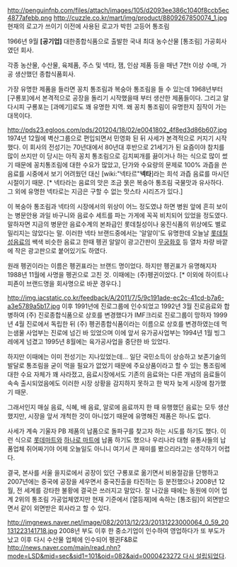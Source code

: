 http://penguinfnb.com/files/attach/images/105/d2093ee386c1040f8ccb5ec4877afebb.png
http://cuzzle.co.kr/mart/img/product/8809267850074_1.jpg
현재의 로고가 쓰이기 이전에 사용된 로고가 박힌 고등어 통조림

1966년 9월 '''[공기업]''' 대한종합식품으로 출발한 국내 최대 농수산물 [통조림] 가공회사였던 회사. 

각종 농산물, 수산물, 육제품, 주스 및 넥타, 잼, 인삼 제품 등을 매년 7천t 이상 수매, 가공 생산했던 종합식품회사.

가장 유명한 제품을 들라면 꽁치 통조림과 복숭아 통조림을 들 수 있는데 1968년부터 [구룡포]에서 본격적으로 공장을 돌리기 시작했을때 부터 생산한 제품들이다. 그리고 알다시피 구룡포는 [과메기]로도 꽤 유명한 지역. 왜 꽁치 통조림이 유명한지 짐작이 가는 대목이다.

http://pds23.egloos.com/pds/201204/18/02/e0041802_4f8ed3d86b607.jpg
1974년 12월에 벽산그룹으로 편입되면서 민영화 된 뒤 사세가 본격적으로 커지기 시작했다. 
이 회사의 전성기는 70년대에서 80년대 후반으로 21세기가 된 요즘이야 참치를 많이 쓰지만 이 당시는 아직 꽁치 통조림으로 김치찌개를 끓이거나 하는 식으로 많이 썼기 때문에 꽁치통조림에 대한 수요가 많았고, 단가와 수요량의 문제로 100% 과즙을 쓴 음료를 시중에서 보기 어려웠던 대신 [wiki:"넥타르"'''넥타''']라는 희석 과즙 음료를 마시던 시절이기 때문. [* 넥타라는 음료의 맛은 조금 묽은 복숭아 통조림 국물맛과 유사하다. 그 외에 유명한 넥타로는 지금은 구할 수 없는 맛스타 시리즈가 있다.]

이 복숭아 통조림과 넥타의 시장에서의 위상이 어느 정도였냐 하면 병원 앞에 흔히 보이는 병문안용 과일 바구니와 음료수 세트를 파는 가게에 꼭꼭 비치되어 있었을 정도였다. 말하자면 지금의 병문안 음료수계의 본좌급인 롯데칠성이나 웅진식품의 위상에도 별로 밀리지는 않았다는 말. 이러한 넥타 브랜드중에서는 '알알이'도 유명한데 오늘날 [[롯데칠성음료]]의 쌕색 비슷한 음료고 한때 펭귄 알알이 광고간판이 [[무궁화호]] 등 열차 차량 바깥에 작은 광고판으로 붙어있기도 하였다. 

원래 펭귄이라는 이름은 펭귄표라는 브랜드 명이었다. 하지만 펭귄표가 유명해지자 1988년 11월에 사명을 펭귄으로 고친 것. 이때에는 (주)펭귄이었다. [* 이외에 하이트나 피죤이 브랜드명을 회사명으로 바꾼 경우다.]

http://img.iacstatic.co.kr/feedback/A/2011/7/5/9c191ade-ec2c-41cd-b7a6-a3e5789a5b17.jpg
이후 1991년에 진로그룹에 인수되었고 1992년 3월 진로음료와 합병하여 (주) 진로종합식품으로 상호를 변경했다가  IMF크리로 진로그룹이 망하자 1999년 4월 진로에서   독립한 뒤  (주) 펭귄종합식품이라는 이름으로 상호를 변경하였는데  먹는샘물 사업부는 진로에 넘긴 바 있었으며 이에 앞서 유가공사업부는 1994년 1월 빙그레에게 넘겼고 1995년 8월에는 육가공사업을 중단한 바 있었다. 

하지만 이때에는 이미 전성기는 지나있었는데... 일단 국민소득이 상승하고 보존기술의 발달로 통조림을 굳이 먹을 필요가 없었기 때문에 주요상품이라고 할 수 있는 통조림에 대한 수요 자체가 꽤 사라졌고, 음료시장에서도 기존의 음료와는 다른 개념의 음료들이 속속 출시되었음에도 이러한 시장 상황을 감지하지 못하고 한 박자 늦게 시장에 참가했기 때문. 

그래서인지 매실 음료, 식혜, 배 음료, 알로에 음료까지 한 때 유행했던 음료는 모두 생산했지만, 시장을 앞서 개척한 것이 아니었기 때문에 유명해진 제품은 하나도 없다.

사세가 계속 기울자 PB 제품의 납품으로 돌파구를 찾고자 하는 시도를 하기도 했다. 이런 식으로 [[롯데마트]]와 [[하나로 마트]]에 납품 하기도 했으나 우리나라 대형 유통사들의 납품업체 쥐어짜기야 어제 오늘일도 아니니 여기서 큰 재미를 봤으리라고는 생각하기 어렵다. 

결국, 본사를 서울 을지로에서 공장이 있던 구룡포로 옮기면서 비용절감을 단행하고 2007년에는 중국에 공장을 세우면서 중국진출을 타진하는 등 분전했으나 2008년 12월, 전 세계를 강타한 불황에 결국은 쓰러지고 말았다. 잘 나갔을 때에는 동원에 이어 업계 2위의 통조림 가공업체였지만 현재 기준에서 [열등재]에 속하는 [통조림]이 외면받으면서 같이 외면받은 회사라고 할 수 있다.

http://imgnews.naver.net/image/082/2013/12/23/20131223000064_0_59_20131223141718.jpg
2008년 부도 이후 한 중소기업이 인수하여 영업하다가 또 부도가 났고 이후 다시 수산물 업체에 인수되어 펭귄F&B로 [[http://news.naver.com/main/read.nhn?mode=LSD&mid=sec&sid1=101&oid=082&aid=0000423272 다시 설립]]되었다.

